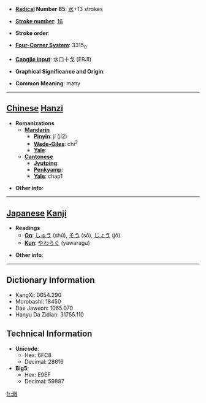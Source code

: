 * '''[[Wiktionary:Chinese radical index| Radical]] Number 85''': [[Wiktionary:Chinese radical index 水|水]]+13 strokes

* '''[[Wiktionary:Chinese total strokes index|Stroke number]]''': [[Wiktionary:Chinese total strokes index 16|16]]

* '''Stroke order''': 

* '''[[Wiktionary:Chinese four corner index|Four-Corner System]]''': 3315<sub>0</sub>

* '''[[Wiktionary:Chinese Cangjie index|Cangjie input]]''': 水口十戈 (ERJI)

* '''Graphical Significance and Origin''': 

* '''Common Meaning''': many

----

== [[Chinese]] [[Hanzi]] ==

* '''Romanizations'''
** '''[[Mandarin]]'''
*** '''[[Pinyin]]''': jí (ji2)
*** '''[[Wade-Giles]]''': chi<sup>2</sup>
*** '''[[Yale]]''': 
** '''[[Cantonese]]'''
*** '''[[Jyutping]]''':
*** '''[[Penkyamp]]''': 
*** '''[[Yale]]''': chap1

* '''Other info''': 

----

== [[Japanese]] [[Kanji]] ==

* '''Readings'''
** '''[[On]]''': [[しゅう]] (shū), [[そう]] (sō), [[じょう]] (jō)
** '''[[Kun]]''': [[やわらぐ]] (yawaragu)

* '''Other info''':  

----

== Dictionary Information ==

* KangXi: 0654.290
* Morobashi: 18450
* Dae Jaweon: 1065.070
* Hanyu Da Zidian: 31755.110

== Technical Information ==

* '''Unicode''':
** Hex: 6FC8
** Decimal: 28616
* '''Big5''':
** Hex: E9EF
** Decimal: 59887

[[fr:濈]]
